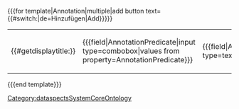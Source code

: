 <nowiki>{{{</nowiki>for template<nowiki>|</nowiki>Annotation<nowiki>|</nowiki>multiple<nowiki>|</nowiki>add button text={{#switch:{{CONTENTLANG}}|de=Hinzufügen|Add}}<nowiki>}}}</nowiki>
{|class=formtable
|{{#getdisplaytitle:{{FULLPAGENAME}}}}
|<nowiki>{{{</nowiki>field<nowiki>|</nowiki>AnnotationPredicate<nowiki>|</nowiki>input type=combobox<nowiki>|</nowiki>values from property=AnnotationPredicate<nowiki>}}}</nowiki>
|<nowiki>{{{</nowiki>field<nowiki>|</nowiki>AnnotationObjects<nowiki>|</nowiki>input type=text<nowiki>}}}</nowiki>
|}
<nowiki>{{{</nowiki>end template<nowiki>}}}</nowiki>
<noinclude>[[Category:dataspectsSystemCoreOntology]]</noinclude>

<!-- TODO: Add subject for clarity... -->
